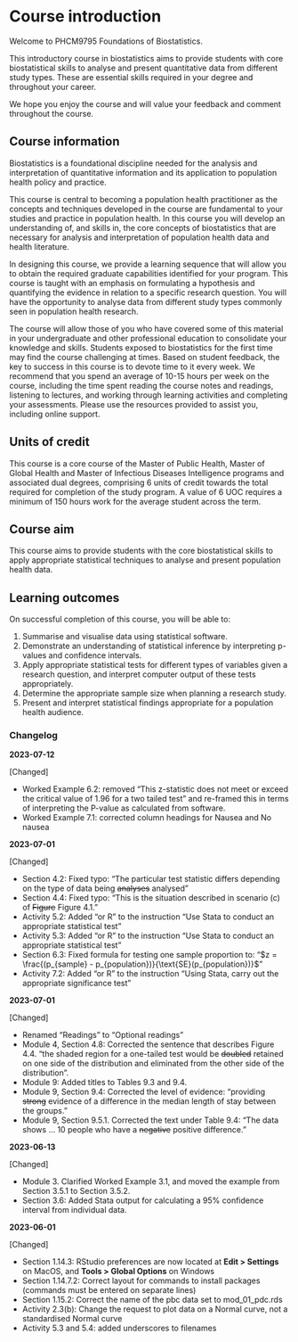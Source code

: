 # Course introduction {-}

Welcome to PHCM9795 Foundations of Biostatistics.

This introductory course in biostatistics aims to provide students with core biostatistical skills to analyse and present quantitative data from different study types. These are essential skills required in your degree and throughout your career.

We hope you enjoy the course and will value your feedback and comment throughout the course.

## Course information {-}

Biostatistics is a foundational discipline needed for the analysis and interpretation of quantitative information and its application to population health policy and practice. 

This course is central to becoming a population health practitioner as the concepts and techniques developed in the course are fundamental to your studies and practice in population health. In this course you will develop an understanding of, and skills in, the core concepts of biostatistics that are necessary for analysis and interpretation of population health data and health literature. 

In designing this course, we provide a learning sequence that will allow you to obtain the required graduate capabilities identified for your program. This course is taught with an emphasis on formulating a hypothesis and quantifying the evidence in relation to a specific research question. You will have the opportunity to analyse data from different study types commonly seen in population health research.

The course will allow those of you who have covered some of this material in your undergraduate and other professional education to consolidate your knowledge and skills.  Students exposed to biostatistics for the first time may find the course challenging at times. Based on student feedback, the key to success in this course is to devote time to it every week. We recommend that you spend an average of 10-15 hours per week on the course, including the time spent reading the course notes and readings, listening to lectures, and working through learning activities and completing your assessments. Please use the resources provided to assist you, including online support.

## Units of credit {-}
This course is a core course of the Master of Public Health, Master of Global Health and Master of Infectious Diseases Intelligence programs and associated dual degrees, comprising 6 units of credit towards the total required for completion of the study program. A value of 6 UOC requires a minimum of 150 hours work for the average student across the term.

## Course aim {-}
This course aims to provide students with the core biostatistical skills to apply appropriate statistical techniques to analyse and present population health data.

## Learning outcomes {-}
On successful completion of this course, you will be able to:

1. Summarise and visualise data using statistical software.
2. Demonstrate an understanding of statistical inference by interpreting p-values and confidence intervals.
3. Apply appropriate statistical tests for different types of variables given a research question, and interpret computer output of these tests appropriately.
4. Determine the appropriate sample size when planning a research study.
5. Present and interpret statistical findings appropriate for a population health audience.


### Changelog {-}

**2023-07-12**

[Changed]

- Worked Example 6.2: removed "This z-statistic does not meet or exceed the critical value of 1.96 for a two tailed test" and re-framed this in terms of interpreting the P-value as calculated from software.
- Worked Example 7.1: corrected column headings for Nausea and No nausea

**2023-07-01**

[Changed]

- Section 4.2: Fixed typo: "The particular test statistic differs depending on the type of data being ~~analyses~~ analysed"
- Section 4.4: Fixed typo: "This is the situation described in scenario (c) of ~~Figure~~ Figure 4.1."
- Activity 5.2: Added "or R" to the instruction "Use Stata to conduct an appropriate statistical test"
- Activity 5.3: Added "or R" to the instruction "Use Stata to conduct an appropriate statistical test"
- Section 6.3: Fixed formula for testing one sample proportion to: "$z = \frac{(p_{sample} - p_{population})}{\text{SE}(p_{population})}$"
- Activity 7.2: Added "or R" to the instruction "Using Stata, carry out the appropriate significance test"

**2023-07-01**

[Changed]

- Renamed "Readings" to "Optional readings"
- Module 4, Section 4.8: Corrected the sentence that describes Figure 4.4. "the shaded region for a one-tailed test would be ~~doubled~~ retained on one side of the distribution and eliminated from the other side of the distribution".
- Module 9: Added titles to Tables 9.3 and 9.4.
- Module 9, Section 9.4: Corrected the level of evidence: "providing ~~strong~~ evidence of a difference in the median length of stay between the groups."
- Module 9, Section 9.5.1. Corrected the text under Table 9.4: "The data shows ... 10 people who have a ~~negative~~ positive difference."


**2023-06-13**

[Changed]

- Module 3. Clarified Worked Example 3.1, and moved the example from Section 3.5.1 to Section 3.5.2.
- Section 3.6: Added Stata output for calculating a 95% confidence interval from individual data.

**2023-06-01**

[Changed]

- Section 1.14.3: RStudio preferences are now located at **Edit \> Settings** on MacOS, and **Tools \> Global Options** on Windows
- Section 1.14.7.2: Correct layout for commands to install packages (commands must be entered on separate lines)
- Section 1.15.2: Correct the name of the pbc data set to mod_01_pdc.rds
- Activity 2.3(b): Change the request to plot data on a Normal curve, not a standardised Normal curve
- Activity 5.3 and 5.4: added underscores to filenames

